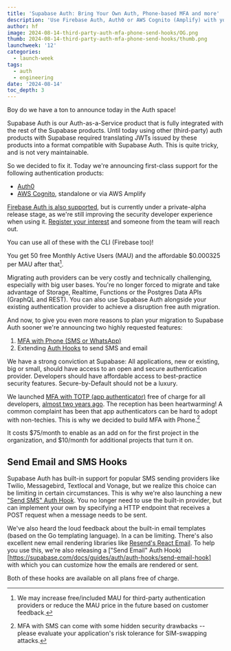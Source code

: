 ```yaml
---
title: 'Supabase Auth: Bring Your Own Auth, Phone-based MFA and more'
description: 'Use Firebase Auth, Auth0 or AWS Cognito (Amplify) with your Supabase project, secure your users with SMS based MFA, and use send hooks.'
author: hf
image: 2024-08-14-third-party-auth-mfa-phone-send-hooks/OG.png
thumb: 2024-08-14-third-party-auth-mfa-phone-send-hooks/thumb.png
launchweek: '12'
categories:
  - launch-week
tags:
  - auth
  - engineering
date: '2024-08-14'
toc_depth: 3
---
```


Boy do we have a ton to announce today in the Auth space!

Supabase Auth is our Auth-as-a-Service product that is fully integrated with the rest of the Supabase products. Until today using other (third-party) auth products with Supabase required translating JWTs issued by these products into a format compatible with Supabase Auth. This is quite tricky, and is not very maintainable.

So we decided to fix it. Today we're announcing first-class support for the following authentication products:

- [Auth0](https://supabase.com/docs/guides/auth/third-party/firebase-auth)
- [AWS Cognito](https://supabase.com/docs/guides/auth/third-party/aws-cognito), standalone or via AWS Amplify

[Firebase Auth is also supported](https://supabase.com/docs/guides/auth/third-party/firebase-auth), but is currently under a private-alpha release stage, as we're still improving the security developer experience when using it. [Register your interest](https://forms.supabase.com/third-party-auth-with-firebase) and someone from the team will reach out.

You can use all of these with the CLI (Firebase too)!

You get 50 free Monthly Active Users (MAU) and the affordable $0.000325 per MAU after that[^1].

Migrating auth providers can be very costly and technically challenging, especially with big user bases. You're no longer forced to migrate and take advantage of Storage, Realtime, Functions or the Postgres Data APIs (GraphQL and REST). You can also use Supabase Auth alongside your existing authentication provider to achieve a disruption free auth migration.

And now, to give you even more reasons to plan your migration to Supabase Auth sooner we're announcing two highly requested features:

1. [MFA with Phone (SMS or WhatsApp)](https://supabase.com/docs/guides/auth/auth-mfa)
2. Extending [Auth Hooks](https://supabase.com/docs/guides/auth/auth-hooks) to send SMS and email

We have a strong conviction at Supabase: All applications, new or existing, big or small, should have access to an open and secure authentication provider. Developers should have affordable access to best-practice security features. Secure-by-Default should not be a luxury.

We launched [MFA with TOTP (app authenticator)](https://supabase.com/docs/guides/auth/auth-mfa) free of charge for all developers, [almost two years ago](https://supabase.com/blog/mfa-auth-via-rls). The reception has been heartwarming! A common complaint has been that app authenticators can be hard to adopt with non-techies. This is why we decided to build MFA with Phone.[^2]

It costs $75/month to enable as an add on for the first project in the organization, and $10/month for additional projects that turn it on.

## Send Email and SMS Hooks

Supabase Auth has built-in support for popular SMS sending providers like Twilio, Messagebird, Textlocal and Vonage, but we realize this choice can be limiting in certain circumstances. This is why we're also launching a new ["Send SMS" Auth Hook](https://supabase.com/docs/guides/auth/auth-hooks/send-sms-hook). You no longer need to use the built-in provider, but can implement your own by specifying a HTTP endpoint that receives a POST request when a message needs to be sent.

We've also heard the loud feedback about the built-in email templates (based on the Go templating language). In a can be limiting. There's also excellent new email rendering libraries like [Resend's React Email](https://resend.com/blog/react-email-2). To help you use this, we're also releasing a ["Send Email" Auth Hook)[https://supabase.com/docs/guides/auth/auth-hooks/send-email-hook] with which you can customize how the emails are rendered or sent.

Both of these hooks are available on all plans free of charge.

[^1]: We may increase free/included MAU for third-party authentication providers or reduce the MAU price in the future based on customer feedback.
[^2]: MFA with SMS can come with some hidden security drawbacks -- please evaluate your application's risk tolerance for SIM-swapping attacks.
